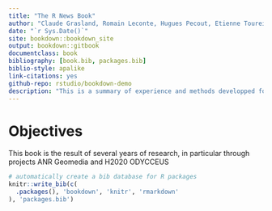 ```yaml
--- 
title: "The R News Book"
author: "Claude Grasland, Romain Leconte, Hugues Pecout, Etienne Toureille, ..."
date: "`r Sys.Date()`"
site: bookdown::bookdown_site
output: bookdown::gitbook
documentclass: book
bibliography: [book.bib, packages.bib]
biblio-style: apalike
link-citations: yes
github-repo: rstudio/bookdown-demo
description: "This is a summary of experience and methods developped for the analysis of news flow."
---
```


# Objectives 

This book is the result of several years of research, in particular through  projects ANR Geomedia and H2020 ODYCCEUS


```r
# automatically create a bib database for R packages
knitr::write_bib(c(
  .packages(), 'bookdown', 'knitr', 'rmarkdown'
), 'packages.bib')
```
